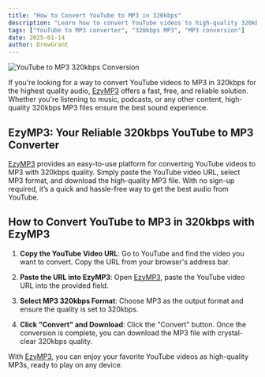 ```yaml
---
title: "How to Convert YouTube to MP3 in 320kbps"
description: "Learn how to convert YouTube videos to high-quality 320kbps MP3 format with ease. Discover the best way to enjoy crystal-clear sound from your favorite YouTube content."
tags: ["YouTube to MP3 converter", "320kbps MP3", "MP3 conversion"]
date: 2025-01-14
author: DrewGrant
---
```


![YouTube to MP3 320kbps Conversion](/assets/images/blog/illustration-youtube-to-mp3-converter.webp)

If you're looking for a way to convert YouTube videos to MP3 in 320kbps for the highest quality audio, [EzyMP3](/) offers a fast, free, and reliable solution. Whether you're listening to music, podcasts, or any other content, high-quality 320kbps MP3 files ensure the best sound experience.

## EzyMP3: Your Reliable 320kbps YouTube to MP3 Converter

[EzyMP3](/) provides an easy-to-use platform for converting YouTube videos to MP3 with 320kbps quality. Simply paste the YouTube video URL, select MP3 format, and download the high-quality MP3 file. With no sign-up required, it’s a quick and hassle-free way to get the best audio from YouTube.

## How to Convert YouTube to MP3 in 320kbps with EzyMP3

1. **Copy the YouTube Video URL**: Go to YouTube and find the video you want to convert. Copy the URL from your browser's address bar.

2. **Paste the URL into EzyMP3**: Open [EzyMP3](/), paste the YouTube video URL into the provided field.

3. **Select MP3 320kbps Format**: Choose MP3 as the output format and ensure the quality is set to 320kbps.

4. **Click "Convert" and Download**: Click the "Convert" button. Once the conversion is complete, you can download the MP3 file with crystal-clear 320kbps quality.

With [EzyMP3](/), you can enjoy your favorite YouTube videos as high-quality MP3s, ready to play on any device.

